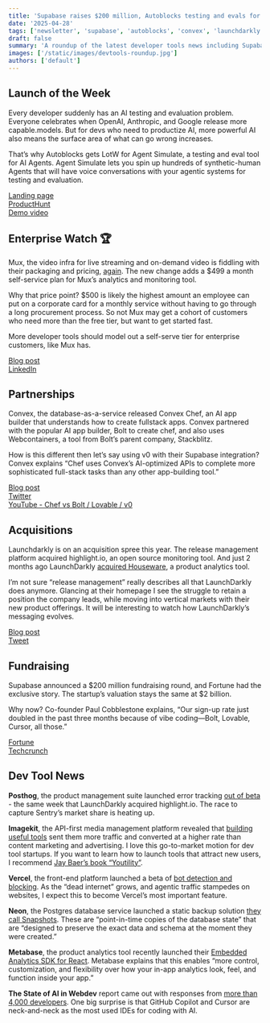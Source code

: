 ```yaml
---
title: 'Supabase raises $200 million, Autoblocks testing and evals for AI, Convex partners with Bolt, and LaunchDarkly acquires Houseware'
date: '2025-04-28'
tags: ['newsletter', 'supabase', 'autoblocks', 'convex', 'launchdarkly']
draft: false
summary: 'A roundup of the latest developer tools news including Supabase raises $200 million, Autoblocks testing and evals for AI, Convex partners with Bolt, and Launchdarkly acquires Houseware, and more.'
images: ['/static/images/devtools-roundup.jpg']
authors: ['default']
---
```


## Launch of the Week

Every developer suddenly has an AI testing and evaluation problem. Everyone celebrates when OpenAI, Anthropic, and Google release more capable.models. But for devs who need to productize AI, more powerful AI also means the surface area of what can go wrong increases.

That’s why Autoblocks gets LotW for Agent Simulate, a testing and eval tool for AI Agents. Agent Simulate lets you spin up hundreds of synthetic-human Agents that will have voice conversations with your agentic systems for testing and evaluation.

[Landing page](https://www.autoblocks.ai/agent-simulate)  
[ProductHunt](https://www.producthunt.com/posts/agent-simulate)  
[Demo video](https://www.youtube.com/watch?v=Q9-EexCN4FU&t=2s)

## Enterprise Watch 🏆

Mux, the video infra for live streaming and on-demand video is fiddling with their packaging and pricing, [again](https://www.mux.com/blog/starter-plan-a-new-way-to-play-and-pay-for-video). The new change adds a $499 a month self-service plan for Mux’s analytics and monitoring tool.

Why that price point? $500 is likely the highest amount an employee can put on a corporate card for a monthly service without having to go through a long procurement process. So not Mux may get a cohort of customers who need more than the free tier, but want to get started fast.

More developer tools should model out a self-serve tier for enterprise customers, like Mux has.

[Blog post](https://www.mux.com/blog/the-newest-way-to-get-started-with-mux-data-self-service-media-plan)  
[LinkedIn](https://www.linkedin.com/posts/mux_new-from-mux-data-our-self-service-media-activity-7321246145081405440-B7tN)

## Partnerships

Convex, the database-as-a-service released Convex Chef, an AI app builder that understands how to create fullstack apps. Convex partnered with the popular AI app builder, Bolt to create chef, and also uses Webcontainers, a tool from Bolt’s parent company, Stackblitz.

How is this different then let’s say using v0 with their Supabase integration? Convex explains “Chef uses Convex’s AI-optimized APIs to complete more sophisticated full-stack tasks than any other app-building tool.”

[Blog post](https://news.convex.dev/meet-chef/)  
[Twitter](https://x.com/jamesacowling/status/1910451594828931111)  
[YouTube \- Chef vs Bolt / Lovable / v0](https://www.youtube.com/watch?v=Hozp_ZuSQ9A)

## Acquisitions

Launchdarkly is on an acquisition spree this year. The release management platform acquired highlight.io, an open source monitoring tool. And just 2 months ago LaunchDarkly [acquired Houseware](https://www.houseware.io/blog/houseware-joins-launchdarkly-a-new-chapter-begins), a product analytics tool.

I’m not sure “release management” really describes all that LaunchDarkly does anymore. Glancing at their homepage I see the struggle to retain a position the company leads, while moving into vertical markets with their new product offerings. It will be interesting to watch how LaunchDarkly’s messaging evolves.

[Blog post](https://www.highlight.io/blog/joining-launchdarkly)  
[Tweet](https://x.com/highlightio/status/1915015136953184431?t=vZjgx4k8R6e8U-vNz_b48Q&s=19)

## Fundraising

Supabase announced a \$200 million fundraising round, and Fortune had the exclusive story. The startup’s valuation stays the same at \$2 billion.

Why now? Co-founder Paul Cobblestone explains, “Our sign-up rate just doubled in the past three months because of vibe coding—Bolt, Lovable, Cursor, all those.”

[Fortune](https://fortune.com/2025/04/22/exclusive-supabase-raises-200-million-series-d-at-2-billion-valuation/)  
[Techcrunch](https://techcrunch.com/2025/04/22/vibe-coding-helps-supabase-nab-200m-at-2b-valuation-just-seven-months-after-its-last-raise/%20)

## Dev Tool News

**Posthog**, the product management suite launched error tracking [out of beta](https://posthog.com/error-tracking) \- the same week that LaunchDarkly acquired highlight.io. The race to capture Sentry’s market share is heating up.

**Imagekit**, the API-first media management platform revealed that [building useful tools](https://imagekit.io/blog/4x-organic-traffic/) sent them more traffic and converted at a higher rate than content marketing and advertising. I love this go-to-market motion for dev tool startups. If you want to learn how to launch tools that attract new users, I recommend [Jay Baer’s book “Youtility”](https://www.amazon.com/Youtility-Smart-Marketing-about-Help/dp/1591846668).

**Vercel**, the front-end platform launched a beta of [bot detection and blocking](https://vercel.com/blog/bot-filter-one-click-bot-protection-now-in-public-beta). As the “dead internet” grows, and agentic traffic stampedes on websites, I expect this to become Vercel’s most important feature.

**Neon**, the Postgres database service launched a static backup solution [they call Snapshots](https://neon.tech/blog/announcing-neon-snapshots-a-smoother-path-to-recovery). These are “point-in-time copies of the database state” that are “designed to preserve the exact data and schema at the moment they were created.”

**Metabase**, the product analytics tool recently launched their [Embedded Analytics SDK for React](https://www.metabase.com/blog/introducing-embedded-analytics-sdk-for-react). Metabase explains that this enables “more control, customization, and flexibility over how your in-app analytics look, feel, and function inside your app.”

**The State of AI in Webdev** report came out with responses from [more than 4,000 developers](https://2025.stateofai.dev/en-US/%20). One big surprise is that GitHub Copilot and Cursor are neck-and-neck as the most used IDEs for coding with AI.
